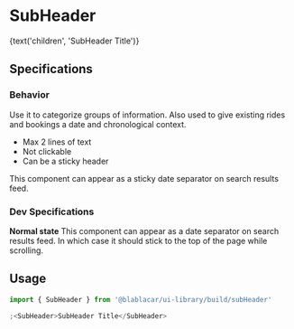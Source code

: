 

<Meta title="Text/SubHeader" />

# **SubHeader**

<Canvas>
  <Story name="Default">
    <SubHeader>{text('children', 'SubHeader Title')}</SubHeader>
  </Story>
</Canvas>

## Specifications

### Behavior

Use it to categorize groups of information.
Also used to give existing rides and bookings a date and chronological context.

- Max 2 lines of text
- Not clickable
- Can be a sticky header

This component can appear as a sticky date separator on search results feed.

### Dev Specifications

**Normal state**
This component can appear as a date separator on search results feed.
In which case it should stick to the top of the page while scrolling.

## Usage

```jsx
import { SubHeader } from '@blablacar/ui-library/build/subHeader'

;<SubHeader>SubHeader Title</SubHeader>
```

<ArgsTable of={SubHeader} />
